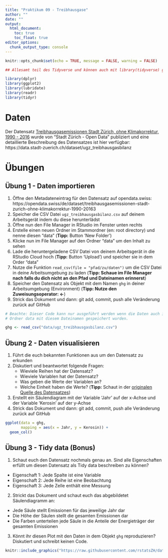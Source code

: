 ```yaml
---
title: "Praktikum 09 - Treibhausgase"
author: ""
date: ""
output: 
  html_document: 
    toc: true
    toc_float: true
editor_options: 
  chunk_output_type: console
---
```


```r
knitr::opts_chunk$set(echo = TRUE, message = FALSE, warning = FALSE)
```

```r

## Allesamt teil des Tidyverse und können auch mit library(tidyverse) geladen werden

library(dplyr)
library(ggplot2)
library(lubridate)
library(readr)
library(tidyr)

```

# Daten

Der Datensatz [Treibhausgasemissionen Stadt Zürich, ohne Klimakorrektur, 1990 - 2016](https://opendata.swiss/de/dataset/treibhausgasemissionen-stadt-zurich-ohne-klimakorrektur-1990-20163/resource/0c342b77-ad97-46cf-b138-cb83decf96f3) wurde von "Stadt Zürich - Open Data" publiziert und eine detaillierte Beschreibung des Datensatzes ist hier verfügbar: https://data.stadt-zuerich.ch/dataset/ugz_treibhausgasbilanz

# Übungen 

## Übung 1 - Daten importieren

1. Öffne den Metadateneintrag für den Datensatz auf opendata.swiss: https://opendata.swiss/de/dataset/treibhausgasemissionen-stadt-zurich-ohne-klimakorrektur-1990-20163
2. Speicher die CSV Datei `ugz_treibhausgasbilanz.csv` auf deinem Arbeitsgerät indem du diese herunterlädst
3. Öffne nun den File Manager in RStudio im Fenster unten rechts
4. Erstelle einen neuen Ordner im Stammordner (en: root directory) und nenne diesen "data" (**Tipp:** Button 'New Folder')
5. Klicke nun im File Manager auf den Ordner "data" um den Inhalt zu sehen 
6. Lade die heruntergeladene CSV Datei von deinem Arbeitsgerät in die RStudio Cloud hoch (**Tipp:** Button 'Upload') und speicher sie in dem Order "data"
6. Nutze die Funktion `read_csv(file = "pfad/zu/daten")` um die CSV Datei in deine Arbeitsumgebung zu laden (**Tipp: Schaue im File Manager nach falls du dich nicht an den Pfad und Dateinamen erinnerst**)
7. Speicher den Datensatz als Objekt mit dem Namen `ghg` in deiner Arbeitsumgebung (Environment) (**Tipp: Nutze den Zuweisungsoperator: <-**)
8. Strick das Dokument und dann: git add, commit, push alle Veränderung zurück auf GitHub

```r

# Beachte: Dieser Code kann nur ausgeführt werden wenn die Daten auch in dem 
# Ordner data mit diesem Dateinamen gespeichert wurden.

ghg <- read_csv("data/ugz_treibhausgasbilanz.csv")

```

## Übung 2 - Daten visualisieren

1. Führt die euch bekannten Funktionen aus um den Datensatz zu erkunden
2. Diskutiert und beantwortet folgende Fragen: 
    - Wieviele Reihen hat der Datensatz?
    - Wieviele Variablen hat der Datensatz?
    - Was geben die Werte der Variablen an? 
    - Welche Einheit haben die Werte? (**Tipp:** Schaut in der [originalen Quelle des Datensatzes](https://data.stadt-zuerich.ch/dataset/ugz_treibhausgasbilanz))
3. Erstellt ein Säulendiagram mit der Variable 'Jahr' auf der x-Achse und der Variable 'Kerosin' auf der y-Achse
4. Strick das Dokument und dann: git add, commit, push alle Veränderung zurück auf GitHub

```r
ggplot(data = ghg,
       mapping = aes(x = Jahr, y = Kerosin)) +
  geom_col()
```

## Übung 3 - Tidy data (Bonus)

1. Schaut euch den Datensatz nochmals genau an. Sind alle Eigenschaften erfüllt um diesen Datensatz als Tidy data beschreiben zu können?

- Eigenschaft 1: Jede Spalte ist eine Variable
- Eigenschaft 2: Jede Reihe ist eine Beobachtung
- Eigenschaft 3: Jede Zelle enthält eine Messung

2. Strickt das Dokument und schaut euch das abgebildetet Säulendiagramm an: 

- Jede Säule stellt Emissionen für das jeweilige Jahr dar
- Die Höhe der Säulen stellt die gesamten Emissionen dar
- Die Farben unterteilen jede Säule in die Anteile der Energieträger der gesamten Emissionen

3. Könnt ihr diesen Plot mit den Daten in dem Objekt `ghg` reproduzieren? Diskutiert und schreibt keinen Code.

```r
knitr::include_graphics("https://raw.githubusercontent.com/rstatsZH/data/main/plots/treibhausgasbilnaz-stadt-zuerich.png")
```
